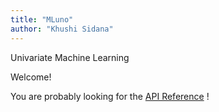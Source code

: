 ```yaml
---
title: "MLuno"
author: "Khushi Sidana"
---
```


Univariate Machine Learning

Welcome!

You are probably looking for the [API Reference](reference/index.qmd) !
